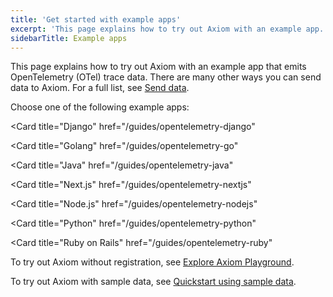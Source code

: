 ```yaml
---
title: 'Get started with example apps'
excerpt: 'This page explains how to try out Axiom with an example app.'
sidebarTitle: Example apps
---
```


This page explains how to try out Axiom with an example app that emits OpenTelemetry (OTel) trace data. There are many other ways you can send data to Axiom. For a full list, see [Send data](/send-data/ingest).

Choose one of the following example apps:

<CardGroup cols={2}>
<Card
  title=".NET"
  href="/guides/opentelemetry-dotnet"
>
</Card>

<Card
  title="Django"
  href="/guides/opentelemetry-django"
>
</Card>

<Card
  title="Golang"
  href="/guides/opentelemetry-go"
>
</Card>

<Card
  title="Java"
  href="/guides/opentelemetry-java"
>
</Card>

<Card
  title="Next.js"
  href="/guides/opentelemetry-nextjs"
>
</Card>

<Card
  title="Node.js"
  href="/guides/opentelemetry-nodejs"
>
</Card>

<Card
  title="Python"
  href="/guides/opentelemetry-python"
>
</Card>

<Card
  title="Ruby on Rails"
  href="/guides/opentelemetry-ruby"
>
</Card>
</CardGroup>

To try out Axiom without registration, see [Explore Axiom Playground](/getting-started-guide/explore-axiom-playground).

To try out Axiom with sample data, see [Quickstart using sample data](/getting-started-guide/quickstart-using-sample-data).
